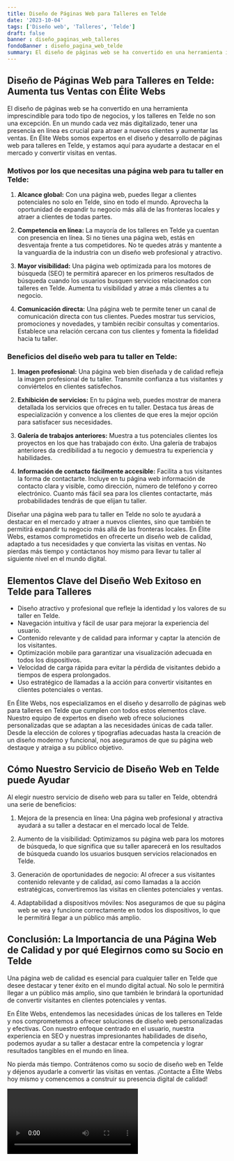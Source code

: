 ```yaml
---
title: Diseño de Páginas Web para Talleres en Telde
date: '2023-10-04'
tags: ['Diseño web', 'Talleres', 'Telde']
draft: false
banner : diseño_paginas_web_talleres
fondoBanner : diseño_pagina_web_telde
summary: El diseño de páginas web se ha convertido en una herramienta imprescindible para todo tipo de negocios, y los talleres en Telde no son una excepción. En un mundo cada vez más digitalizado, tener una presencia en línea es crucial para atraer a nuevos clientes y aumentar las ventas. En Élite Webs somos expertos en el diseño y desarrollo de páginas web para talleres en Telde, y estamos aquí para ayudarte a destacar en el mercado y convertir visitas en ventas.
---
```


## Diseño de Páginas Web para Talleres en Telde: Aumenta tus Ventas con Élite Webs

El diseño de páginas web se ha convertido en una herramienta imprescindible para todo tipo de negocios, y los talleres en Telde no son una excepción. En un mundo cada vez más digitalizado, tener una presencia en línea es crucial para atraer a nuevos clientes y aumentar las ventas. En Élite Webs somos expertos en el diseño y desarrollo de páginas web para talleres en Telde, y estamos aquí para ayudarte a destacar en el mercado y convertir visitas en ventas.

### Motivos por los que necesitas una página web para tu taller en Telde:

1. **Alcance global:** Con una página web, puedes llegar a clientes potenciales no solo en Telde, sino en todo el mundo. Aprovecha la oportunidad de expandir tu negocio más allá de las fronteras locales y atraer a clientes de todas partes.

2. **Competencia en línea:** La mayoría de los talleres en Telde ya cuentan con presencia en línea. Si no tienes una página web, estás en desventaja frente a tus competidores. No te quedes atrás y mantente a la vanguardia de la industria con un diseño web profesional y atractivo.

3. **Mayor visibilidad:** Una página web optimizada para los motores de búsqueda (SEO) te permitirá aparecer en los primeros resultados de búsqueda cuando los usuarios busquen servicios relacionados con talleres en Telde. Aumenta tu visibilidad y atrae a más clientes a tu negocio.

4. **Comunicación directa:** Una página web te permite tener un canal de comunicación directa con tus clientes. Puedes mostrar tus servicios, promociones y novedades, y también recibir consultas y comentarios. Establece una relación cercana con tus clientes y fomenta la fidelidad hacia tu taller.

### Beneficios del diseño web para tu taller en Telde:

1. **Imagen profesional:** Una página web bien diseñada y de calidad refleja la imagen profesional de tu taller. Transmite confianza a tus visitantes y conviértelos en clientes satisfechos.

2. **Exhibición de servicios:** En tu página web, puedes mostrar de manera detallada los servicios que ofreces en tu taller. Destaca tus áreas de especialización y convence a los clientes de que eres la mejor opción para satisfacer sus necesidades.

3. **Galería de trabajos anteriores:** Muestra a tus potenciales clientes los proyectos en los que has trabajado con éxito. Una galería de trabajos anteriores da credibilidad a tu negocio y demuestra tu experiencia y habilidades.

4. **Información de contacto fácilmente accesible:** Facilita a tus visitantes la forma de contactarte. Incluye en tu página web información de contacto clara y visible, como dirección, número de teléfono y correo electrónico. Cuanto más fácil sea para los clientes contactarte, más probabilidades tendrás de que elijan tu taller.

Diseñar una página web para tu taller en Telde no solo te ayudará a destacar en el mercado y atraer a nuevos clientes, sino que también te permitirá expandir tu negocio más allá de las fronteras locales. En Élite Webs, estamos comprometidos en ofrecerte un diseño web de calidad, adaptado a tus necesidades y que convierta las visitas en ventas. No pierdas más tiempo y contáctanos hoy mismo para llevar tu taller al siguiente nivel en el mundo digital.

<GifSeo />

<Cta />

## Elementos Clave del Diseño Web Exitoso en Telde para Talleres

- Diseño atractivo y profesional que refleje la identidad y los valores de su taller en Telde.
- Navegación intuitiva y fácil de usar para mejorar la experiencia del usuario.
- Contenido relevante y de calidad para informar y captar la atención de los visitantes.
- Optimización mobile para garantizar una visualización adecuada en todos los dispositivos.
- Velocidad de carga rápida para evitar la pérdida de visitantes debido a tiempos de espera prolongados.
- Uso estratégico de llamadas a la acción para convertir visitantes en clientes potenciales o ventas.

En Élite Webs, nos especializamos en el diseño y desarrollo de páginas web para talleres en Telde que cumplen con todos estos elementos clave. Nuestro equipo de expertos en diseño web ofrece soluciones personalizadas que se adaptan a las necesidades únicas de cada taller. Desde la elección de colores y tipografías adecuadas hasta la creación de un diseño moderno y funcional, nos aseguramos de que su página web destaque y atraiga a su público objetivo.

## Cómo Nuestro Servicio de Diseño Web en Telde puede Ayudar

Al elegir nuestro servicio de diseño web para su taller en Telde, obtendrá una serie de beneficios:

1. Mejora de la presencia en línea: Una página web profesional y atractiva ayudará a su taller a destacar en el mercado local de Telde.

2. Aumento de la visibilidad: Optimizamos su página web para los motores de búsqueda, lo que significa que su taller aparecerá en los resultados de búsqueda cuando los usuarios busquen servicios relacionados en Telde.

3. Generación de oportunidades de negocio: Al ofrecer a sus visitantes contenido relevante y de calidad, así como llamadas a la acción estratégicas, convertiremos las visitas en clientes potenciales y ventas.

4. Adaptabilidad a dispositivos móviles: Nos aseguramos de que su página web se vea y funcione correctamente en todos los dispositivos, lo que le permitirá llegar a un público más amplio.

## Conclusión: La Importancia de una Página Web de Calidad y por qué Elegirnos como su Socio en Telde

Una página web de calidad es esencial para cualquier taller en Telde que desee destacar y tener éxito en el mundo digital actual. No solo le permitirá llegar a un público más amplio, sino que también le brindará la oportunidad de convertir visitantes en clientes potenciales y ventas.

En Élite Webs, entendemos las necesidades únicas de los talleres en Telde y nos comprometemos a ofrecer soluciones de diseño web personalizadas y efectivas. Con nuestro enfoque centrado en el usuario, nuestra experiencia en SEO y nuestras impresionantes habilidades de diseño, podemos ayudar a su taller a destacar entre la competencia y lograr resultados tangibles en el mundo en línea.

No pierda más tiempo. Contrátenos como su socio de diseño web en Telde y déjenos ayudarle a convertir las visitas en ventas. ¡Contacte a Élite Webs hoy mismo y comencemos a construir su presencia digital de calidad!

<Video />

<CtaBot job='Talleres' city='Telde'/>

<Gmaps query='Telde+españa+maps' />